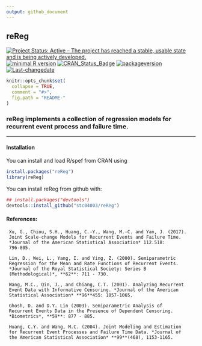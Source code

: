 ```yaml
---
output: github_document
---
```


## **reReg**

[![Project Status: Active – The project has reached a stable, usable state and is being actively developed.](http://www.repostatus.org/badges/latest/active.svg)](http://www.repostatus.org/#active)
[![minimal R version](https://img.shields.io/badge/R%3E%3D-3.4.0-6666ff.svg)](https://cran.r-project.org/)
[![CRAN_Status_Badge](http://www.r-pkg.org/badges/version/reReg)](https://cran.r-project.org/package=reReg)
[![packageversion](https://img.shields.io/badge/Package%20version-1.1.5-orange.svg?style=flat-square)](commits/master)
[![Last-changedate](https://img.shields.io/badge/last%20change-`r gsub('-', '--', Sys.Date())`-yellowgreen.svg)](/commits/master)

<!-- README.md is generated from README.Rmd. Please edit that file -->

```r
knitr::opts_chunk$set(
  collapse = TRUE,
  comment = "#>",
  fig.path = "README-"
)
```

### **reReg** implements a collection of regression models for recurrent event process and failure time.
***

#### Installation

You can install and load R/spef from CRAN using

```r
install.packages("reReg")
library(reReg)
```

You can install reReg from github with:

```r
## install.packages("devtools")
devtools::install_github("stc04003/reReg")
```


#### References:

     Xu, G., Chiou, S.H., Huang, C.-Y., Wang, M.-C. and Yan, J. (2017).
     Joint Scale-change Models for Recurrent Events and Failure Time.
     *Journal of the American Statistical Association* 112.518:
     796-805.

     Lin, D., Wei, L., Yang, I. and Ying, Z. (2000). Semiparametric
     Regression for the Mean and Rate Functions of Recurrent Events.
     *Journal of the Royal Statistical Society: Series B
     (Methodological)*, **62**: 711 - 730.

     Wang, M.C., Qin, J., and Chiang, C.T. (2001). Analyzing Recurrent
     Event Data with Informative Censoring. *Journal of the American
     Statistical Association* **96**455: 1057-1065.

     Ghosh, D. and D.Y. Lin (2003). Semiparametric Analysis of
     Recurrent Events Data in the Presence of Dependent Censoring.
     *Biometrics*, **59**: 877 - 885.

     Huang, C.Y. and Wang, M.C. (2004). Joint Modeling and Estimation
     for Recurrent Event Processes and Failure Time Data. *Journal of
     the American Statistical Association* **99**(468), 1153-1165.
